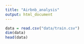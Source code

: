 ```yaml
---
title: "Airbnb_analysis"
output: html_document
---
```


```r
data = read.csv("data/train.csv")
dim(data)   
head(data) 
```

